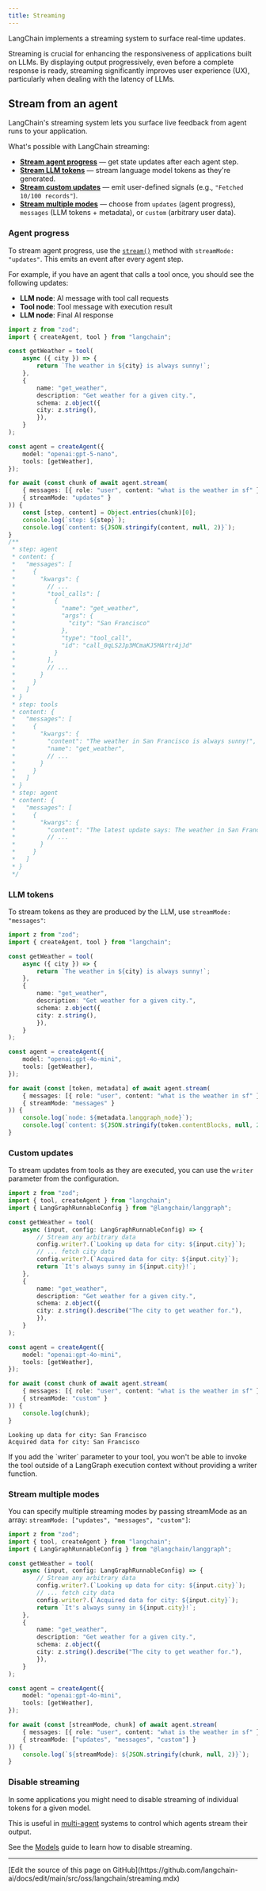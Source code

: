 ```yaml
---
title: Streaming
---
```



<AlphaCallout />

LangChain implements a streaming system to surface real-time updates.

Streaming is crucial for enhancing the responsiveness of applications built on LLMs. By displaying output progressively, even before a complete response is ready, streaming significantly improves user experience (UX), particularly when dealing with the latency of LLMs.

## Stream from an agent

LangChain's streaming system lets you surface live feedback from agent runs to your application.

What's possible with LangChain streaming:

* <Icon icon="brain" size={16} /> [**Stream agent progress**](#agent-progress) — get state updates after each agent step.
* <Icon icon="square-binary" size={16} /> [**Stream LLM tokens**](#llm-tokens) — stream language model tokens as they're generated.
* <Icon icon="table" size={16} /> [**Stream custom updates**](#custom-updates) — emit user-defined signals (e.g., `"Fetched 10/100 records"`).
* <Icon icon="layer-plus" size={16} /> [**Stream multiple modes**](#stream-multiple-modes) — choose from `updates` (agent progress), `messages` (LLM tokens + metadata), or `custom` (arbitrary user data).

### Agent progress



To stream agent progress, use the [`stream()`](https://langchain-ai.github.io/langgraphjs/reference/classes/langgraph.CompiledStateGraph.html#stream) method with `streamMode: "updates"`. This emits an event after every agent step.


For example, if you have an agent that calls a tool once, you should see the following updates:

* **LLM node**: AI message with tool call requests
* **Tool node**: Tool message with execution result
* **LLM node**: Final AI response



```typescript
import z from "zod";
import { createAgent, tool } from "langchain";

const getWeather = tool(
    async ({ city }) => {
        return `The weather in ${city} is always sunny!`;
    },
    {
        name: "get_weather",
        description: "Get weather for a given city.",
        schema: z.object({
        city: z.string(),
        }),
    }
);

const agent = createAgent({
    model: "openai:gpt-5-nano",
    tools: [getWeather],
});

for await (const chunk of await agent.stream(
    { messages: [{ role: "user", content: "what is the weather in sf" }] },
    { streamMode: "updates" }
)) {
    const [step, content] = Object.entries(chunk)[0];
    console.log(`step: ${step}`);
    console.log(`content: ${JSON.stringify(content, null, 2)}`);
}
/**
 * step: agent
 * content: {
 *   "messages": [
 *     {
 *       "kwargs": {
 *         // ...
 *         "tool_calls": [
 *           {
 *             "name": "get_weather",
 *             "args": {
 *               "city": "San Francisco"
 *             },
 *             "type": "tool_call",
 *             "id": "call_0qLS2Jp3MCmaKJ5MAYtr4jJd"
 *           }
 *         ],
 *         // ...
 *       }
 *     }
 *   ]
 * }
 * step: tools
 * content: {
 *   "messages": [
 *     {
 *       "kwargs": {
 *         "content": "The weather in San Francisco is always sunny!",
 *         "name": "get_weather",
 *         // ...
 *       }
 *     }
 *   ]
 * }
 * step: agent
 * content: {
 *   "messages": [
 *     {
 *       "kwargs": {
 *         "content": "The latest update says: The weather in San Francisco is always sunny!\n\nIf you’d like real-time details (current temperature, humidity, wind, and today’s forecast), I can pull the latest data for you. Want me to fetch that?",
 *         // ...
 *       }
 *     }
 *   ]
 * }
 */
```


### LLM tokens



To stream tokens as they are produced by the LLM, use `streamMode: "messages"`:

```typescript
import z from "zod";
import { createAgent, tool } from "langchain";

const getWeather = tool(
    async ({ city }) => {
        return `The weather in ${city} is always sunny!`;
    },
    {
        name: "get_weather",
        description: "Get weather for a given city.",
        schema: z.object({
        city: z.string(),
        }),
    }
);

const agent = createAgent({
    model: "openai:gpt-4o-mini",
    tools: [getWeather],
});

for await (const [token, metadata] of await agent.stream(
    { messages: [{ role: "user", content: "what is the weather in sf" }] },
    { streamMode: "messages" }
)) {
    console.log(`node: ${metadata.langgraph_node}`);
    console.log(`content: ${JSON.stringify(token.contentBlocks, null, 2)}`);
}
```


### Custom updates



To stream updates from tools as they are executed, you can use the `writer` parameter from the configuration.

```typescript
import z from "zod";
import { tool, createAgent } from "langchain";
import { LangGraphRunnableConfig } from "@langchain/langgraph";

const getWeather = tool(
    async (input, config: LangGraphRunnableConfig) => {
        // Stream any arbitrary data
        config.writer?.(`Looking up data for city: ${input.city}`);
        // ... fetch city data
        config.writer?.(`Acquired data for city: ${input.city}`);
        return `It's always sunny in ${input.city}!`;
    },
    {
        name: "get_weather",
        description: "Get weather for a given city.",
        schema: z.object({
        city: z.string().describe("The city to get weather for."),
        }),
    }
);

const agent = createAgent({
    model: "openai:gpt-4o-mini",
    tools: [getWeather],
});

for await (const chunk of await agent.stream(
    { messages: [{ role: "user", content: "what is the weather in sf" }] },
    { streamMode: "custom" }
)) {
    console.log(chunk);
}
```

```shell title="Output"
Looking up data for city: San Francisco
Acquired data for city: San Francisco
```

<Note>
    If you add the `writer` parameter to your tool, you won't be able to invoke the tool outside of a LangGraph execution context without providing a writer function.
</Note>


### Stream multiple modes



You can specify multiple streaming modes by passing streamMode as an array: `streamMode: ["updates", "messages", "custom"]`:

```typescript
import z from "zod";
import { tool, createAgent } from "langchain";
import { LangGraphRunnableConfig } from "@langchain/langgraph";

const getWeather = tool(
    async (input, config: LangGraphRunnableConfig) => {
        // Stream any arbitrary data
        config.writer?.(`Looking up data for city: ${input.city}`);
        // ... fetch city data
        config.writer?.(`Acquired data for city: ${input.city}`);
        return `It's always sunny in ${input.city}!`;
    },
    {
        name: "get_weather",
        description: "Get weather for a given city.",
        schema: z.object({
        city: z.string().describe("The city to get weather for."),
        }),
    }
);

const agent = createAgent({
    model: "openai:gpt-4o-mini",
    tools: [getWeather],
});

for await (const [streamMode, chunk] of await agent.stream(
    { messages: [{ role: "user", content: "what is the weather in sf" }] },
    { streamMode: ["updates", "messages", "custom"] }
)) {
    console.log(`${streamMode}: ${JSON.stringify(chunk, null, 2)}`);
}
```


### Disable streaming

In some applications you might need to disable streaming of individual tokens for a given model.

This is useful in [multi-agent](/oss/javascript/langchain/multi-agent) systems to control which agents stream their output.

See the [Models](/oss/javascript/langchain/models#disable-streaming) guide to learn how to disable streaming.

---

<Callout icon="pen-to-square" iconType="regular">
  [Edit the source of this page on GitHub](https://github.com/langchain-ai/docs/edit/main/src/oss/langchain/streaming.mdx)
</Callout>
